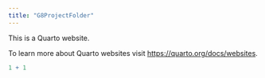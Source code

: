 ```yaml
---
title: "G8ProjectFolder"
---
```


This is a Quarto website.

To learn more about Quarto websites visit <https://quarto.org/docs/websites>.

```r
1 + 1
```
